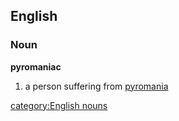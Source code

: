==English==
===Noun===
'''pyromaniac'''
# a person suffering from [[pyromania]]
[[category:English nouns]]